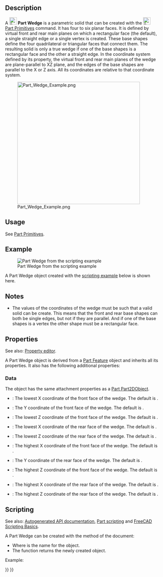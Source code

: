 <languages/>

{{Docnav
|[[Part_Prism|Prism]]
|[[Part_Helix|Helix]]
|[[Part_Workbench|Part]]
|IconL=Part_Prism.svg
|IconR=Part_Helix.svg
|IconC=Workbench_Part.svg
}}

{{GuiCommand
|Name=Part Wedge
|MenuLocation=Part → [[Part_Primitives|Create primitives]] → Wedge
|Workbenches=[[Part_Workbench|Part]], [[OpenSCAD_Workbench|OpenSCAD]]
|SeeAlso=[[Part_Primitives|Part Primitives]]
}}

==Description==

A [[Image:Part_Wedge.svg|24px]] '''Part Wedge''' is a parametric solid that can be created with the [[Image:Part_Primitives.svg|24px]] [[Part_Primitives|Part Primitives]] command. It has four to six planar faces. It is defined by virtual front and rear main planes on which a rectangular face (the default), a single straight edge or a single vertex is created. These base shapes define the four quadrilateral or triangular faces that connect them. The resulting solid is only a true wedge if one of the base shapes is a rectangular face and the other a straight edge. In the coordinate system defined by its {{PropertyData|Placement}} property, the virtual front and rear main planes of the wedge are plane-parallel to XZ plane, and the edges of the base shapes are parallel to the X or Z axis. All its coordinates are relative to that coordinate system.

[[Image:Part_Wedge_Example.png|400px]]

==Usage==

See [[Part_Primitives#Usage|Part Primitives]].

== Example ==

[[Image:Part_Wedge_Scripting_Example.png|thumb|Part Wedge from the scripting example]]

A Part Wedge object created with the [[#Scripting|scripting example]] below is shown here.

== Notes ==

* The values of the coordinates of the wedge must be such that a valid solid can be create. This means that the front and rear base shapes can both be single edges, but not if they are parallel. And if one of the base shapes is a vertex the other shape must be a rectangular face.

== Properties ==

See also: [[Property_editor|Property editor]].

A Part Wedge object is derived from a [[Part_Feature|Part Feature]] object and inherits all its properties. It also has the following additional properties:

=== Data ===

{{TitleProperty|Attachment}}

The object has the same attachment properties as a [[Part_Part2DObject#Data|Part Part2DObject]].

{{TitleProperty|Wedge}}

* {{PropertyData|Xmin|Distance}}: The lowest X coordinate of the front face of the wedge. The default is {{Value|0mm}}.
* {{PropertyData|Ymin|Distance}}: The Y coordinate of the front face of the wedge. The default is {{Value|0mm}}.
* {{PropertyData|Zmin|Distance}}: The lowest Z coordinate of the front face of the wedge. The default is {{Value|0mm}}.
* {{PropertyData|X2min|Distance}}: The lowest X coordinate of the rear face of the wedge. The default is {{Value|2mm}}.
* {{PropertyData|Z2min|Distance}}: The lowest Z coordinate of the rear face of the wedge. The default is {{Value|2mm}}.
* {{PropertyData|Xmax|Distance}}: The highest X coordinate of the front face of the wedge. The default is {{Value|10mm}}.
* {{PropertyData|Ymax|Distance}}: The Y coordinate of the rear face of the wedge. The default is {{Value|10mm}}.
* {{PropertyData|Zmax|Distance}}: The highest Z coordinate of the front face of the wedge. The default is {{Value|10mm}}.
* {{PropertyData|X2max|Distance}}: The highest X coordinate of the rear face of the wedge. The default is {{Value|8mm}}.
* {{PropertyData|Z2max|Distance}}: The highest Z coordinate of the rear face of the wedge. The default is {{Value|8mm}}.

== Scripting ==

See also: [https://freecad.github.io/SourceDoc/ Autogenerated API documentation], [[Part_scripting|Part scripting]] and [[FreeCAD_Scripting_Basics|FreeCAD Scripting Basics]].

A Part Wedge can be created with the {{Incode|addObject()}} method of the document:

{{Code|code=
wedge = FreeCAD.ActiveDocument.addObject("Part::Wedge", "myWedge")
}}

* Where {{Incode|"myWedge"}} is the name for the object.
* The function returns the newly created object.

Example:

{{Code|code=
import FreeCAD as App

doc = App.activeDocument()

wedge = doc.addObject("Part::Wedge", "myWedge")
wedge.Xmin = 1
wedge.Ymin = 2
wedge.Zmin = 3
wedge.X2min = 4
wedge.Z2min = 6
wedge.Xmax = 15
wedge.Ymax = 20
wedge.Zmax = 55
wedge.X2max = 10
wedge.Z2max = 12
wedge.Placement = App.Placement(App.Vector(1, 2, 3), App.Rotation(75, 60, 30))

doc.recompute()
}}


{{Docnav
|[[Part_Prism|Prism]]
|[[Part_Helix|Helix]]
|[[Part_Workbench|Part]]
|IconL=Part_Prism.svg
|IconR=Part_Helix.svg
|IconC=Workbench_Part.svg
}}

{{Part_Tools_navi{{#translation:}}}}
{{Userdocnavi{{#translation:}}}}